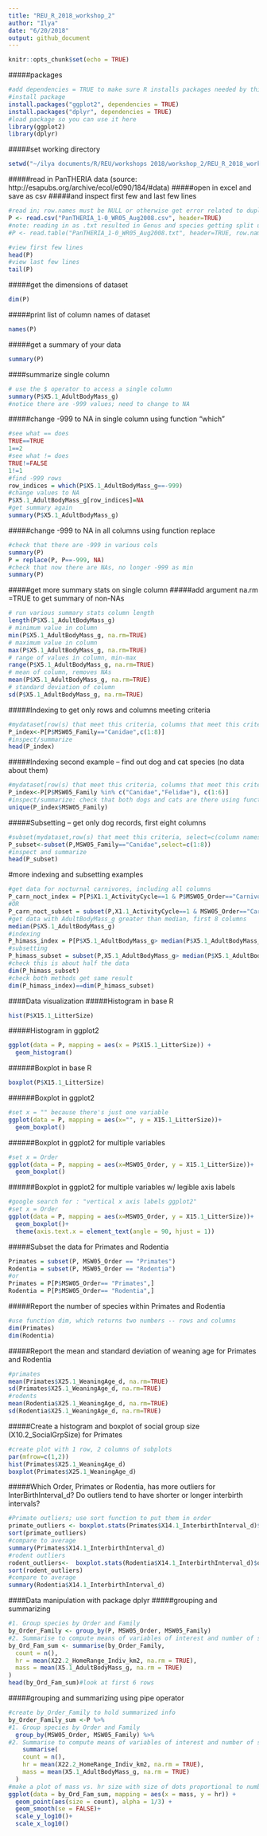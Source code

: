 ```yaml
---
title: "REU_R_2018_workshop_2"
author: "Ilya"
date: "6/20/2018"
output: github_document
---
```



```r
knitr::opts_chunk$set(echo = TRUE)
```

#####packages
```r
#add dependencies = TRUE to make sure R installs packages needed by this package
#install package
install.packages("ggplot2", dependencies = TRUE)
install.packages("dplyr", dependencies = TRUE)
#load package so you can use it here
library(ggplot2)
library(dplyr)
```


#####set working directory
```r
setwd("~/ilya documents/R/REU/workshops 2018/workshop_2/REU_R_2018_workshop_2")
```

#####read in PanTHERIA data (source: http://esapubs.org/archive/ecol/e090/184/#data)
#####open in excel and save as csv
#####and inspect first few and last few lines 
```r
#read in; row.names must be NULL or otherwise get error related to duplicate row names
P <- read.csv("PanTHERIA_1-0_WR05_Aug2008.csv", header=TRUE)
#note: reading in as .txt resulted in Genus and species getting split up
#P <- read.table("PanTHERIA_1-0_WR05_Aug2008.txt", header=TRUE, row.names=6)

#view first few lines
head(P)
#view last few lines
tail(P)
```

#####get the dimensions of dataset
```r
dim(P)
```

#####print list of column names of dataset
```r
names(P)
```

#####get a summary of your data
```r
summary(P)
```

####summarize single column
```r
# use the $ operator to access a single column
summary(P$X5.1_AdultBodyMass_g)
#notice there are -999 values; need to change to NA
```

#####change -999 to NA in single column using function "which"
```r
#see what == does
TRUE==TRUE
1==2
#see what != does
TRUE!=FALSE
1!=1
#find -999 rows
row_indices = which(P$X5.1_AdultBodyMass_g==-999)
#change values to NA
P$X5.1_AdultBodyMass_g[row_indices]=NA
#get summary again
summary(P$X5.1_AdultBodyMass_g)
```

#####change -999 to NA in all columns using function replace
```r
#check that there are -999 in various cols
summary(P)
P = replace(P, P==-999, NA)
#check that now there are NAs, no longer -999 as min
summary(P)
```



#####get more summary stats on single column
#####add argument na.rm =TRUE to get summary of non-NAs 
```r
# run various summary stats column length
length(P$X5.1_AdultBodyMass_g)
# minimum value in column
min(P$X5.1_AdultBodyMass_g, na.rm=TRUE)
# maximum value in column
max(P$X5.1_AdultBodyMass_g, na.rm=TRUE)
# range of values in column, min-max
range(P$X5.1_AdultBodyMass_g, na.rm=TRUE)
# mean of column, removes NAs
mean(P$X5.1_AdultBodyMass_g, na.rm=TRUE)
# standard deviation of column
sd(P$X5.1_AdultBodyMass_g, na.rm=TRUE)
```

#####Indexing to get only rows and columns meeting criteria
```r
#mydataset[row(s) that meet this criteria, columns that meet this criteria]
P_index<-P[P$MSW05_Family=="Canidae",c(1:8)]
#inspect/summarize
head(P_index)
```

#####Indexing second example -- find out dog and cat species (no data about them)
```r
#mydataset[row(s) that meet this criteria, columns that meet this criteria]
P_index<-P[P$MSW05_Family %in% c("Canidae","Felidae"), c(1:6)]
#inspect/summarize: check that both dogs and cats are there using function unique
unique(P_index$MSW05_Family)
```
#####Subsetting -- get only dog records, first eight columns
```r
#subset(mydataset,row(s) that meet this criteria, select=c(column names or numbers))
P_subset<-subset(P,MSW05_Family=="Canidae",select=c(1:8))
#inspect and summarize
head(P_subset)
```

#more indexing and subsetting examples
```r
#get data for nocturnal carnivores, including all columns
P_carn_noct_index = P[P$X1.1_ActivityCycle==1 & P$MSW05_Order=="Carnivora",]
#OR
P_carn_noct_subset = subset(P,X1.1_ActivityCycle==1 & MSW05_Order=="Carnivora")
#get data with AdultBodyMass_g greater than median, first 8 columns
median(P$X5.1_AdultBodyMass_g)
#indexing
P_himass_index = P[P$X5.1_AdultBodyMass_g> median(P$X5.1_AdultBodyMass_g),c(1:8)]
#subsetting
P_himass_subset = subset(P,X5.1_AdultBodyMass_g> median(P$X5.1_AdultBodyMass_g),select=c(1:8))
#check this is about half the data
dim(P_himass_subset)
#check both methods get same result
dim(P_himass_index)==dim(P_himass_subset)
```

####Data visualization
#####Histogram in base R
```r
hist(P$X15.1_LitterSize)
```

#####Histogram in ggplot2
```r
ggplot(data = P, mapping = aes(x = P$X15.1_LitterSize)) + 
  geom_histogram()
```

######Boxplot in base R
```r
boxplot(P$X15.1_LitterSize)
```

######Boxplot in ggplot2
```r
#set x = "" because there's just one variable
ggplot(data = P, mapping = aes(x="", y = X15.1_LitterSize))+
  geom_boxplot()
```

######Boxplot in ggplot2 for multiple variables
```r
#set x = Order
ggplot(data = P, mapping = aes(x=MSW05_Order, y = X15.1_LitterSize))+
  geom_boxplot()
```

######Boxplot in ggplot2 for multiple variables w/ legible axis labels
```r
#google search for : "vertical x axis labels ggplot2"
#set x = Order
ggplot(data = P, mapping = aes(x=MSW05_Order, y = X15.1_LitterSize))+
  geom_boxplot()+
  theme(axis.text.x = element_text(angle = 90, hjust = 1))
```

#####Subset the data for Primates and Rodentia 
```r
Primates = subset(P, MSW05_Order == "Primates")
Rodentia = subset(P, MSW05_Order == "Rodentia")
#or
Primates = P[P$MSW05_Order== "Primates",]
Rodentia = P[P$MSW05_Order== "Rodentia",]
```

#####Report the number of species within Primates and Rodentia
```r
#use function dim, which returns two numbers -- rows and columns 
dim(Primates)
dim(Rodentia)
```

#####Report the mean and standard deviation of weaning age for Primates and Rodentia
```r
#primates
mean(Primates$X25.1_WeaningAge_d, na.rm=TRUE)
sd(Primates$X25.1_WeaningAge_d, na.rm=TRUE)
#rodents
mean(Rodentia$X25.1_WeaningAge_d, na.rm=TRUE)
sd(Rodentia$X25.1_WeaningAge_d, na.rm=TRUE)
```

#####Create a histogram and boxplot of social group size (X10.2_SocialGrpSize) for Primates
```r
#create plot with 1 row, 2 columns of subplots
par(mfrow=c(1,2))
hist(Primates$X25.1_WeaningAge_d)
boxplot(Primates$X25.1_WeaningAge_d)
```

#####Which Order, Primates or Rodentia, has more outliers for InterBirthInterval_d? Do outliers tend to have shorter or longer interbirth intervals? 
```r
#Primate outliers; use sort function to put them in order
primate_outliers <- boxplot.stats(Primates$X14.1_InterbirthInterval_d)$out
sort(primate_outliers)
#compare to average
summary(Primates$X14.1_InterbirthInterval_d)
#rodent outliers
rodent_outliers<-  boxplot.stats(Rodentia$X14.1_InterbirthInterval_d)$out
sort(rodent_outliers)
#compare to average
summary(Rodentia$X14.1_InterbirthInterval_d)
```

####Data manipulation with package dplyr
#####grouping and summarizing
```r
#1. Group species by Order and Family
by_Order_Family <- group_by(P, MSW05_Order, MSW05_Family)
#2. Summarise to compute means of variables of interest and number of species
by_Ord_Fam_sum <- summarise(by_Order_Family,
  count = n(),
  hr = mean(X22.2_HomeRange_Indiv_km2, na.rm = TRUE),
  mass = mean(X5.1_AdultBodyMass_g, na.rm = TRUE)
)
head(by_Ord_Fam_sum)#look at first 6 rows
```

#####grouping and summarizing using pipe operator
```r
#create by_Order_Family to hold summarized info
by_Order_Family_sum <-P %>%
#1. Group species by Order and Family
  group_by(MSW05_Order, MSW05_Family) %>%
#2. Summarise to compute means of variables of interest and number of species
    summarise(
    count = n(),
    hr = mean(X22.2_HomeRange_Indiv_km2, na.rm = TRUE),
    mass = mean(X5.1_AdultBodyMass_g, na.rm = TRUE)
  )
#make a plot of mass vs. hr size with size of dots proportional to number of species
ggplot(data = by_Ord_Fam_sum, mapping = aes(x = mass, y = hr)) +
  geom_point(aes(size = count), alpha = 1/3) +
  geom_smooth(se = FALSE)+
  scale_y_log10()+
  scale_x_log10()
```
